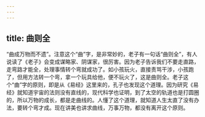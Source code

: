 ```yaml
---
---
---
```

title: 曲则全
---




“曲成万物而不遗”。注意这个“曲”字，是非常妙的，老子有一句话“曲则全”，有人说读了《老子》会变成谋略家、阴谋家，很厉害。因为老子告诉我们不要走直路，走弯路才能全，处理事情转个弯就成功了。如小孩玩火，直接责骂干涉，小孩跑了，但用方法转一个弯，拿一个玩具给他，便不玩火了，这是曲则全。老子这个“曲”字的原则，即是从《易经》这里来的，孔子也发现这个道理。因为研究《易经》就知道宇宙的法则没有直线的，现代科学也证明，到了太空的轨道也是打圆圈的，所以万物的成长，都是走曲线的。人懂了这个道理，就知道人生太直了没有办法，要转个弯才成。现在讲美也讲求曲线，万事万物，都没有离开这个原则。